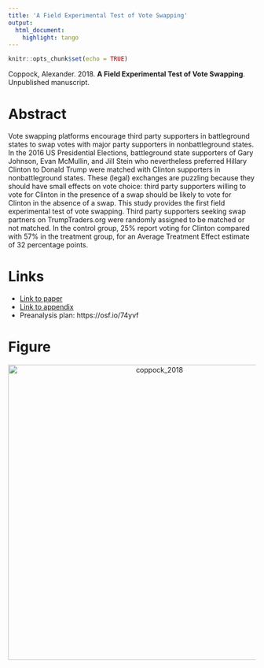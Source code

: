 ```yaml
---
title: 'A Field Experimental Test of Vote Swapping'
output:
  html_document:
    highlight: tango
---
```


```r
knitr::opts_chunk$set(echo = TRUE)
```

Coppock, Alexander. 2018. <b>A Field Experimental Test of Vote Swapping</b>. Unpublished manuscript.

# Abstract
Vote swapping platforms encourage third party supporters in battleground states to swap votes with major party supporters in nonbattleground states. In the 2016 US Presidential Elections, battleground state supporters of Gary Johnson, Evan McMullin, and Jill Stein who nevertheless preferred Hillary Clinton to Donald Trump were matched with Clinton supporters in nonbattleground states. These (legal) exchanges are puzzling because they should have small effects on vote choice: third party supporters willing to vote for Clinton in the presence of a swap should be likely to vote for Clinton in the absence of a swap. This study provides the first field experimental test of vote swapping. Third party supporters seeking swap partners on TrumpTraders.org were randomly assigned to be matched or not matched. In the control group, 25% report voting for Clinton compared with 57% in the treatment group, for an Average Treatment Effect estimate of 32 percentage points.

# Links
 - <a href='coppock_2018.pdf'>Link to paper</a>
 - <a href='coppock_2018_appendix.pdf'>Link to appendix</a>
 - Preanalysis plan: https://osf.io/74yvf 



# Figure
<center><img src="display_figures/coppock_2018_display.png" alt="coppock_2018" width="600"></center>